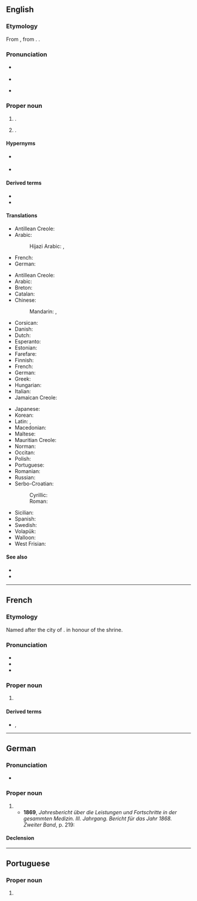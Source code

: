 ==English==
{{wikipedia}}

===Etymology===
From {{bor|en|fr|Guadeloupe}}, from {{der|en|es|Santa María de Guadalupe}} {{gloss|The Virgin Mary named after the Spanish town of {{w|Guadalupe, Cáceres|Guadalupe}} in Extremadura}}. {{doublet|en|Guadalupe}}.

===Pronunciation===
* {{a|UK}} {{IPA|en|/ɡwɑːdə.ˈluːp/}}
* {{audio|en|LL-Q1860 (eng)-Vealhurl-Guadeloupe.wav|Audio (UK)}}
* {{a|US}} {{IPA|en|/ɡwɑdə.ˈlʊp/|/ˌɡwɑːdə.ˈluːp/}}

===Proper noun===
{{en-proper noun}}

# {{place|fr|island|in|the northeastern edge of the [[Caribbean Sea]]}}.
# {{place|fr|archipelago/overseas department/and/region|c/France|including the island of [[Guadeloupe]]}}.

====Hypernyms====
* {{sense|island}} {{l|en|island}}
* {{sense|overseas department}} {{l|en|department}}

====Derived terms====
* {{l|en|Guadeloupean}}
* {{l|en|Guadeloupian}}

====Translations====
{{trans-top|island}}
* Antillean Creole: {{t|gcf|Gwadloup|f}}
* Arabic:
*: Hijazi Arabic: {{t|acw|قوادلوب|f|tr=gwādlūb}}, {{t|acw|قوادلوپ|f|tr=gwādlūp}}
* French: {{t+|fr|Guadeloupe|f}}
* German: {{t+|de|Guadeloupe|n}}
{{trans-mid}}
{{trans-bottom}}

{{trans-top|overseas department and region of France}}
* Antillean Creole: {{t|gcf|Gwadloup|f}}
* Arabic: {{t|ar|جْوَادِلُوب|m|tr=gwadilub}}
* Breton: {{t|br|Gwadeloup}}
* Catalan: {{t+|ca|Guadalupe|f}}
* Chinese:
*: Mandarin: {{t+|cmn|瓜德羅普島|sc=Hani}}, {{t+|cmn|瓜德罗普岛|tr=Guādéluópǔ dǎo|sc=Hani}}
* Corsican: {{t|co|Guadalupa|f}}
* Danish: {{t|da|Guadeloupe}}
* Dutch: {{t+|nl|Guadeloupe|n}}
* Esperanto: {{t|eo|Gvadelupo}}
* Estonian: {{t+|et|Guadeloupe}}
* Farefare: {{t|gur|Gwadaluupe}}
* Finnish: {{t+|fi|Guadeloupe}}
* French: {{t+|fr|Guadeloupe|f}}
* German: {{t+|de|Guadeloupe|n}}
* Greek: {{t+|el|Γουαδελούπη|f}}
* Hungarian: {{t+|hu|Guadeloupe}}
* Italian: {{t|it|Guadalupa|f}}
* Jamaican Creole: {{t|jam|Guadiluup}}
{{trans-mid}}
* Japanese: {{t|ja|グアドループ|tr=Guadorūpu|sc=Jpan}}
* Korean: {{t|ko|^과들루프}}
* Latin: {{t|la|Guadalupia|f}}, {{t|la|Guadalupa|f}}
* Macedonian: {{t|mk|Гвадалу́пе|n}}
* Maltese: {{t|mt|Gwadalupe}}
* Mauritian Creole: {{t|mfe|Gwadlup|f}}
* Norman: {{t|nrf|Guadeloupe|f}}
* Occitan: {{t|oc|Guadalope|f}}
* Polish: {{t+|pl|Gwadelupa|f}}
* Portuguese: {{t+|pt|Guadalupe}}
* Romanian: {{t|ro|Guadelupa|f}}
* Russian: {{t+|ru|Гваделу́па|f}}
* Serbo-Croatian:
*: Cyrillic: {{t|sh|Гвадалупа|f}}
*: Roman: {{t|sh|Gvadalupa|f}}
* Sicilian: {{t|scn|Guadalupa|f}}
* Spanish: {{t+|es|Guadalupe|f}}
* Swedish: {{t|sv|Guadeloupe}}
* Volapük: {{t+|vo|Gvadelupeän}}
* Walloon: {{t|wa|Gwadeloupe|f}}
* West Frisian: {{t|fy|Gûadelûp|n}}
{{trans-bottom}}

====See also====
* {{pedia}}
* {{R:commons|Maps of Guadeloupe}}

----

==French==

===Etymology===
Named after the {{der|fr|es|-}} city of {{m|es|Guadalupe}}. {{coin|fr|Christopher Columbus|occ=explorer|nat=Spanish}} in honour of the {{w|Our Lady of Guadalupe in Extremadura}} shrine.

===Pronunciation===
* {{fr-IPA|Gwadeloupe|Gwadĕloupe}}
* {{audio|fr|Fr-Guadeloupe.ogg|Audio}}
* {{rhymes|fr|up|s=2}}

===Proper noun===
{{fr-proper noun|f}}

# {{place|fr|archipelago/overseas department/and/region|c/France|in|the [[Caribbean]]|t=Guadeloupe}}

====Derived terms====
* {{l|fr|Guadeloupéen}}, {{l|fr|Guadeloupéenne}}

----

==German==

===Pronunciation===
* {{audio|de|De-Guadeloupe.ogg|Audio}}

===Proper noun===
{{de-proper noun|toponym}}

# {{place|de|archipelago/overseas department/and/region|c/France|in|the [[Caribbean]]|t=Guadeloupe}}
#* '''1869''', ''Jahresbericht über die Leistungen und Fortschritte in der gesammten Medizin. III. Jahrgang. Bericht für das Jahr 1868. Zweiter Band'', p. 219:
#*: {{quote|de|Im Jahre 1865–1866 herrschte auf einem Theile der Insel '''Guadeloupe''' eine sehr mörderische Cholera-Epidemie, über deren Ursprung die Ansichten sehr getheilt sind; […]}}

====Declension====
{{de-ndecl|n.sg}}

----

==Portuguese==

===Proper noun===
{{pt-proper noun|f}}

# {{obsolete spelling of|pt|Guadalupe}}